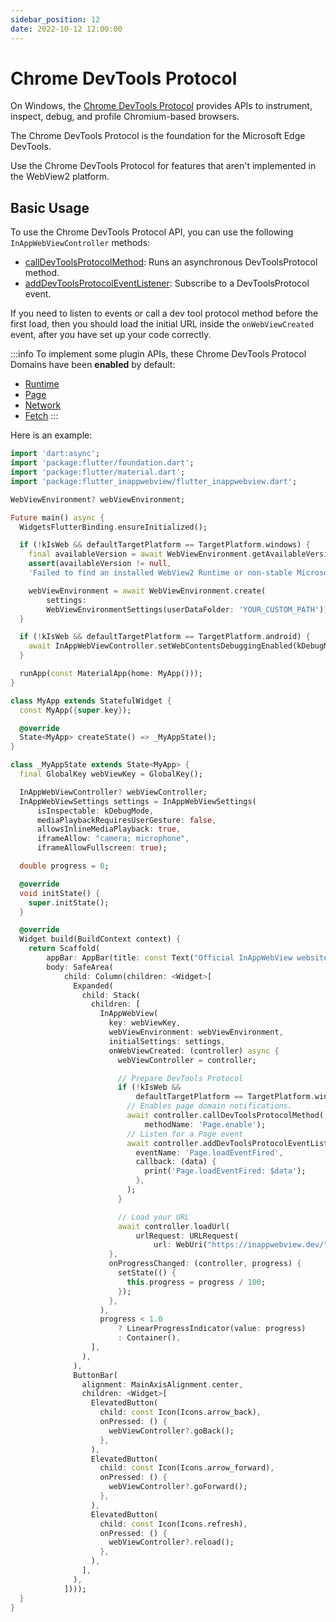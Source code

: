 ```yaml
---
sidebar_position: 12
date: 2022-10-12 12:00:00
---
```



# Chrome DevTools Protocol

<SupportedPlatforms
    platforms={[Platform.Windows]}></SupportedPlatforms>

On Windows, the [Chrome DevTools Protocol](https://chromedevtools.github.io/devtools-protocol/) provides APIs to instrument, inspect, debug, and profile Chromium-based browsers.

The Chrome DevTools Protocol is the foundation for the Microsoft Edge DevTools.

Use the Chrome DevTools Protocol for features that aren't implemented in the WebView2 platform.


## Basic Usage

To use the Chrome DevTools Protocol API, you can use the following `InAppWebViewController` methods:
- [callDevToolsProtocolMethod](https://pub.dev/documentation/flutter_inappwebview/latest/flutter_inappwebview/PlatformInAppWebViewController/callDevToolsProtocolMethod.html): Runs an asynchronous DevToolsProtocol method.
- [addDevToolsProtocolEventListener](https://pub.dev/documentation/flutter_inappwebview/latest/flutter_inappwebview/PlatformInAppWebViewController/addDevToolsProtocolEventListener.html): Subscribe to a DevToolsProtocol event.

If you need to listen to events or call a dev tool protocol method before the first load,
then you should load the initial URL inside the `onWebViewCreated` event, after you have set up your code correctly.

:::info
To implement some plugin APIs, these Chrome DevTools Protocol Domains have been **enabled** by default:
- [Runtime](https://chromedevtools.github.io/devtools-protocol/tot/Runtime/)
- [Page](https://chromedevtools.github.io/devtools-protocol/tot/Page/)
- [Network](https://chromedevtools.github.io/devtools-protocol/tot/Network/)
- [Fetch](https://chromedevtools.github.io/devtools-protocol/tot/Fetch/)
:::

Here is an example:
```dart
import 'dart:async';
import 'package:flutter/foundation.dart';
import 'package:flutter/material.dart';
import 'package:flutter_inappwebview/flutter_inappwebview.dart';

WebViewEnvironment? webViewEnvironment;

Future main() async {
  WidgetsFlutterBinding.ensureInitialized();

  if (!kIsWeb && defaultTargetPlatform == TargetPlatform.windows) {
    final availableVersion = await WebViewEnvironment.getAvailableVersion();
    assert(availableVersion != null,
    'Failed to find an installed WebView2 Runtime or non-stable Microsoft Edge installation.');

    webViewEnvironment = await WebViewEnvironment.create(
        settings:
        WebViewEnvironmentSettings(userDataFolder: 'YOUR_CUSTOM_PATH'));
  }

  if (!kIsWeb && defaultTargetPlatform == TargetPlatform.android) {
    await InAppWebViewController.setWebContentsDebuggingEnabled(kDebugMode);
  }

  runApp(const MaterialApp(home: MyApp()));
}

class MyApp extends StatefulWidget {
  const MyApp({super.key});

  @override
  State<MyApp> createState() => _MyAppState();
}

class _MyAppState extends State<MyApp> {
  final GlobalKey webViewKey = GlobalKey();

  InAppWebViewController? webViewController;
  InAppWebViewSettings settings = InAppWebViewSettings(
      isInspectable: kDebugMode,
      mediaPlaybackRequiresUserGesture: false,
      allowsInlineMediaPlayback: true,
      iframeAllow: "camera; microphone",
      iframeAllowFullscreen: true);

  double progress = 0;

  @override
  void initState() {
    super.initState();
  }

  @override
  Widget build(BuildContext context) {
    return Scaffold(
        appBar: AppBar(title: const Text("Official InAppWebView website")),
        body: SafeArea(
            child: Column(children: <Widget>[
              Expanded(
                child: Stack(
                  children: [
                    InAppWebView(
                      key: webViewKey,
                      webViewEnvironment: webViewEnvironment,
                      initialSettings: settings,
                      onWebViewCreated: (controller) async {
                        webViewController = controller;

                        // Prepare DevTools Protocol
                        if (!kIsWeb &&
                            defaultTargetPlatform == TargetPlatform.windows) {
                          // Enables page domain notifications.
                          await controller.callDevToolsProtocolMethod(
                              methodName: 'Page.enable');
                          // Listen for a Page event
                          await controller.addDevToolsProtocolEventListener(
                            eventName: 'Page.loadEventFired',
                            callback: (data) {
                              print('Page.loadEventFired: $data');
                            },
                          );
                        }

                        // Load your URL
                        await controller.loadUrl(
                            urlRequest: URLRequest(
                                url: WebUri("https://inappwebview.dev/")));
                      },
                      onProgressChanged: (controller, progress) {
                        setState(() {
                          this.progress = progress / 100;
                        });
                      },
                    ),
                    progress < 1.0
                        ? LinearProgressIndicator(value: progress)
                        : Container(),
                  ],
                ),
              ),
              ButtonBar(
                alignment: MainAxisAlignment.center,
                children: <Widget>[
                  ElevatedButton(
                    child: const Icon(Icons.arrow_back),
                    onPressed: () {
                      webViewController?.goBack();
                    },
                  ),
                  ElevatedButton(
                    child: const Icon(Icons.arrow_forward),
                    onPressed: () {
                      webViewController?.goForward();
                    },
                  ),
                  ElevatedButton(
                    child: const Icon(Icons.refresh),
                    onPressed: () {
                      webViewController?.reload();
                    },
                  ),
                ],
              ),
            ])));
  }
}
```

